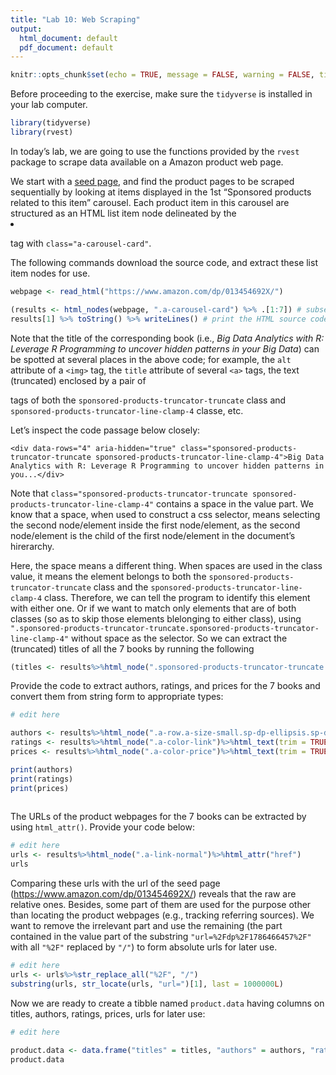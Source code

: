 ```yaml
---
title: "Lab 10: Web Scraping"
output:
  html_document: default
  pdf_document: default
---
```


```r
knitr::opts_chunk$set(echo = TRUE, message = FALSE, warning = FALSE, tidy = TRUE)
```

Before proceeding to the exercise, make sure the `tidyverse` is installed in your lab computer.

```r
library(tidyverse)
library(rvest)
```

In today's lab, we are going to use the functions provided by the `rvest` package to scrape data available on a Amazon product web page. 



We start with a [seed page](https://www.amazon.com/dp/013454692X/), and find the product pages to be scraped sequentially by looking at items displayed in the 1st "Sponsored products related to this item" carousel. Each product item in this carousel are structured as an HTML list item node delineated by the <li> tag with `class="a-carousel-card"`.

The following commands download the source code, and extract these list item nodes for use.



```r
webpage <- read_html("https://www.amazon.com/dp/013454692X/")

(results <- html_nodes(webpage, ".a-carousel-card") %>% .[1:7]) # subset the items from the 1st carousel
results[1] %>% toString() %>% writeLines() # print the HTML source code of the 1st item for inspection
```

Note that the title of the corresponding book (i.e., *Big Data Analytics with R: Leverage R Programming to uncover hidden patterns in your Big Data*) can be spotted at several places in the above code; for example, the `alt` attribute of a `<img>` tag,  the `title` attribute of several `<a>` tags, the text (truncated) enclosed by a pair of <div> tags of both the `sponsored-products-truncator-truncate` class and `sponsored-products-truncator-line-clamp-4` classe, etc.

Let's inspect the code passage below closely:

```
<div data-rows="4" aria-hidden="true" class="sponsored-products-truncator-truncate sponsored-products-truncator-line-clamp-4">Big Data Analytics with R: Leverage R Programming to uncover hidden patterns in you...</div>
```

Note that `class="sponsored-products-truncator-truncate sponsored-products-truncator-line-clamp-4"` contains a space in the value part. We know that a space, when used to construct a css selector, means selecting the second node/element inside the first node/element, as the second node/element is the child of the first node/element in the document's hirerarchy.

Here, the space means a different thing. When spaces are used in the class value, it means the element belongs to both the `sponsored-products-truncator-truncate` class and the `sponsored-products-truncator-line-clamp-4` class. Therefore, we can tell the program to identify this element with either one. Or if we want to match only elements that are of both classes (so as to skip those elements blelonging to either class), using `".sponsored-products-truncator-truncate.sponsored-products-truncator-line-clamp-4"` without space as the selector. So we can extract the (truncated) titles of all the 7 books by running the following

```r
(titles <- results%>%html_node(".sponsored-products-truncator-truncate.sponsored-products-truncator-line-clamp-4") %>% html_text(trim = TRUE))
```

Provide the code to extract authors, ratings, and prices for the 7 books and convert them from string form to appropriate types:

```r
# edit here

authors <- results%>%html_node(".a-row.a-size-small.sp-dp-ellipsis.sp-dp-author")%>%html_text(trim = TRUE)
ratings <- results%>%html_node(".a-color-link")%>%html_text(trim = TRUE)
prices <- results%>%html_node(".a-color-price")%>%html_text(trim = TRUE)

print(authors)
print(ratings)
print(prices)
 

```
 

The URLs of the product webpages for the 7 books can be extracted by using `html_attr()`. Provide your code below:

```r
# edit here
urls <- results%>%html_node(".a-link-normal")%>%html_attr("href")
urls


```

Comparing these urls with the url of the seed page (<https://www.amazon.com/dp/013454692X/>) reveals that the raw are relative ones. Besides, some part of them are used for the purpose other than locating the product webpages (e.g., tracking referring sources). We want to remove the irrelevant part and use the remaining (the part contained in the value part of the substring `"url=%2Fdp%2F1786466457%2F"` with all `"%2F"` replaced by `"/"`) to form absolute urls for later use.

```r

# edit here
urls <- urls%>%str_replace_all("%2F", "/")
substring(urls, str_locate(urls, "url=")[1], last = 1000000L)


```

Now we are ready to create a tibble named `product.data` having columns on titles, authors, ratings, prices, urls for later use:

```r
# edit here
 
product.data <- data.frame("titles" = titles, "authors" = authors, "ratings" = ratings, "prices" = prices, "urls" = urls)
product.data


```

 


